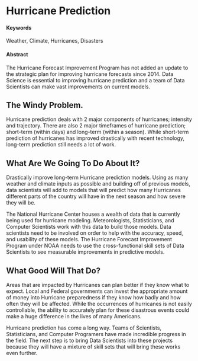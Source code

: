 # Hurricane Prediction


#### Keywords {-}

Weather, Climate, Hurricanes, Disasters


#### Abstract {-}

The Hurricane Forecast Improvement Program has not added an update to the strategic plan for improving hurricane forecasts since 2014. Data Science is essential to improving hurricane prediction and a team of Data Scientists can make vast improvements on current models. 


## The Windy Problem.

Hurricane prediction deals with 2 major components of hurricanes; intensity and trajectory. There are also 2 major timeframes of hurricane prediction; short-term (within days) and long-term (within a season). While short-term prediction of hurricanes has improved drastically with recent technology, long-term prediction still needs a lot of work.   

## What Are We Going To Do About It?

Drastically improve long-term Hurricane prediction models. Using as many weather and climate inputs as possible and building off of previous models, data scientists will add to models that will predict how many Hurricanes different parts of the country will have in the next season and how severe they will be. 


The National Hurricane Center houses a wealth of data that is currently being used for hurricane modeling. Meteorologists, Statisticians, and Computer Scientists work with this data to build those models. Data scientists need to be involved on order to help with the accuracy, speed, and usability of these models. The Hurricane Forecast Improvement Program under NOAA needs to use the cross-functional skill sets of Data Scientists to see measurable improvements in predictive models.    


## What Good Will That Do?

Areas that are impacted by Hurricanes can plan better if they know what to expect. Local and Federal governments can invest the appropriate amount of money into Hurricane preparedness if they know how badly and how often they will be affected. While the occurrences of hurricanes is not easily controllable, the ability to accurately plan for these disastrous events could make a huge difference in the lives of many Americans.  

Hurricane prediction has come a long way. Teams of Scientists, Statisticians, and Computer Programers have made incredible progress in the field. The next step is to bring Data Scientists into these projects because they will have a mixture of skill sets that will bring these works even further.

